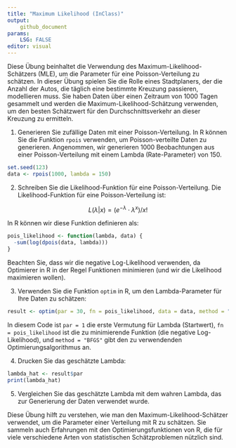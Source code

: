 ```yaml
---
title: "Maximum Likelihood (InClass)"
output:
    github_document
params:
    LSG: FALSE 
editor: visual
---
```


Diese Übung beinhaltet die Verwendung des Maximum-Likelihood-Schätzers (MLE), um die Parameter für eine Poisson-Verteilung zu schätzen. In dieser Übung spielen Sie die Rolle eines Stadtplaners, der die Anzahl der Autos, die täglich eine bestimmte Kreuzung passieren, modellieren muss. Sie haben Daten über einen Zeitraum von 1000 Tagen gesammelt und werden die Maximum-Likelihood-Schätzung verwenden, um den besten Schätzwert für den Durchschnittsverkehr an dieser Kreuzung zu ermitteln.

1.  Generieren Sie zufällige Daten mit einer Poisson-Verteilung. In R können Sie die Funktion `rpois` verwenden, um Poisson-verteilte Daten zu generieren. Angenommen, wir generieren 1000 Beobachtungen aus einer Poisson-Verteilung mit einem Lambda (Rate-Parameter) von 150.

```r
set.seed(123)
data <- rpois(1000, lambda = 150)
```

2.  Schreiben Sie die Likelihood-Funktion für eine Poisson-Verteilung. Die Likelihood-Funktion für eine Poisson-Verteilung ist:

$$
L(λ|x) = (e^{−λ} \cdot λ^x) / x!
$$

In R können wir diese Funktion definieren als:

```r
pois_likelihood <- function(lambda, data) {
  -sum(log(dpois(data, lambda)))
}
```

Beachten Sie, dass wir die negative Log-Likelihood verwenden, da Optimierer in R in der Regel Funktionen minimieren (und wir die Likelihood maximieren wollen).

3.  Verwenden Sie die Funktion `optim` in R, um den Lambda-Parameter für Ihre Daten zu schätzen:

```r
result <- optim(par = 30, fn = pois_likelihood, data = data, method = "BFGS")
```

In diesem Code ist `par = 1` die erste Vermutung für Lambda (Startwert), `fn = pois_likelihood` ist die zu minimierende Funktion (die negative Log-Likelihood), und `method = "BFGS"` gibt den zu verwendenden Optimierungsalgorithmus an.

4.  Drucken Sie das geschätzte Lambda:

```r
lambda_hat <- result$par
print(lambda_hat)
```

5.  Vergleichen Sie das geschätzte Lambda mit dem wahren Lambda, das zur Generierung der Daten verwendet wurde.

Diese Übung hilft zu verstehen, wie man den Maximum-Likelihood-Schätzer verwendet, um die Parameter einer Verteilung mit R zu schätzen. Sie sammeln auch Erfahrungen mit den Optimierungsfunktionen von R, die für viele verschiedene Arten von statistischen Schätzproblemen nützlich sind.
